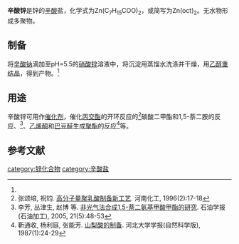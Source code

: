 {{chembox
| Verifiedfields = 
| Watchedfields = 
| verifiedrevid = 
| Name = 辛酸锌
| NameEn = Zinc octanoate<BR>Zinc octoate<BR>Zinc caprylate
| ImageFile = Zinc octanoate.png
| ImageSize = 
| ImageName = 
| IUPACName = 
| OtherNames = 正辛酸锌
|Section1={{Chembox Identifiers
| CASNo_Ref = {{cascite|correct|CAS}}
| CASNo = 557-09-5
| UNII_Ref = 
| UNII = 
| EINECS = 
| PubChem = 
| InChI = 1S/2C8H16O2.Zn/c2*1-2-3-4-5-6-7-8(9)10;/h2*2-7H2,1H3,(H,9,10);/q;;+2/p-2
| SMILES = CCCCCCCC(=O)[O-].CCCCCCCC(=O)[O-].[Zn+2]
  }}
|Section3={{Chembox Properties
| Formula = Zn(C<sub>7</sub>H<sub>15</sub>COO)<sub>2</sub>
| MolarMass = 351.792
| Appearance = 无色晶体<ref name=lacout>F. Lacouture, J. Peultier, M. François ''et al''.[http://scripts.iucr.org/cgi-bin/paper?SK1351 Anhydrous polymeric zinc(II) octanoate]. ''Acta Cryst''. (2000). C56, 556-557 10.1107/S0108270100001876</ref>
| Solubility = 
| MeltingPt = {{convert|143|C|K}}<ref>{{cite journal|journal=Journal of Molecular Structure|volume=921|issue=1-3|language=en|date=2009-3|pages=118–125|doi=10.1016/j.molstruc.2008.12.042|url=https://linkinghub.elsevier.com/retrieve/pii/S0022286008008521|title=Solid state 13C NMR and infrared studies on the molecular packing of anhydrous Zinc(II) n-alkanoates|accessdate=2019-05-15|author=Richard A. Taylor, Henry A. Ellis, Paul T. Maragh}}</ref>
| Density = 1.19 g/cm<sup>3</sup><ref>{{cite journal|journal=Spectrochimica Acta Part A: Molecular and Biomolecular Spectroscopy|volume=68|issue=1|language=en|date=2007-9|pages=99–107|doi=10.1016/j.saa.2006.11.007|url=https://linkinghub.elsevier.com/retrieve/pii/S1386142506006615|title=Room temperature molecular and lattice structures of a homologous series of anhydrous zinc(II) n-alkanoate|accessdate=2019-05-15|author=Richard A. Taylor, Henry A. Ellis}}</ref>
  }}
}}

'''辛酸锌'''是锌的[[辛酸|辛酸]]盐，化学式为Zn(C<sub>7</sub>H<sub>15</sub>COO)<sub>2</sub>，或简写为Zn(oct)<sub>2</sub>。无水物形成多聚物。
==制备==
将[[辛酸钠|辛酸钠]]滴加至pH=5.5的[[硝酸锌|硝酸锌]]溶液中，将沉淀用蒸馏水洗涤并干燥，用[[乙醇|乙醇]][[重结晶|重结晶]]，得到产物。<ref name=lacout />
==用途==
辛酸锌可用作[[催化剂|催化剂]]，催化[[丙交酯|丙交酯]]的开环反应的<ref>张颂培, 祝钧. [http://www.ixueshu.com/document/5419ec34f18b5c14318947a18e7f9386.html 高分子量聚乳酸制备新工艺]. 河南化工, 1996(2):17-18</ref>碳酸二甲酯和1,5-萘二胺的反应、<ref>李芳, 丛津生, 赵博 等. [http://www.ixueshu.com/document/dffddcf07a8070f3.html 非光气法合成1,5-萘二氨基甲酸甲酯的研究]. 石油学报(石油加工), 2005, 21(5):48-53</ref>、[[乙烯酮|乙烯酮]]和[[巴豆醛|巴豆醛]]生成[[聚酯|聚酯]]的反应<ref>靳通收, 杨利庭, 张能芳. [http://www.ixueshu.com/document/1688b7320631622e318947a18e7f9386.html 山梨酸的制备]. 河北大学学报(自然科学版), 1987(1):24-29</ref>等。

==参考文献==
{{reflist}}
{{锌化合物}}
[[category:锌化合物|category:锌化合物]]
[[category:辛酸盐|category:辛酸盐]]